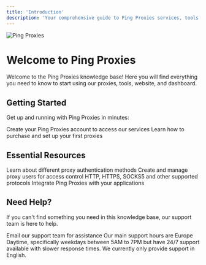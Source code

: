 ```yaml
---
title: 'Introduction'
description: 'Your comprehensive guide to Ping Proxies services, tools, and resources'
---
```


<img
  src="/images/general/introduction.webp"
  alt="Ping Proxies"
/>

# Welcome to Ping Proxies

Welcome to the Ping Proxies knowledge base! Here you will find everything you need to know to start using our proxies, tools, website, and dashboard.

## Getting Started

Get up and running with Ping Proxies in minutes:

<CardGroup cols={2}>
  <Card
    title="Account Registration"
    icon="user-plus"
    href="/general/account-registration"
  >
    Create your Ping Proxies account to access our services
  </Card>
  <Card
    title="Making Your First Purchase"
    icon="cart-plus"
    href="/general/making-your-first-purchase"
  >
    Learn how to purchase and set up your first proxies
  </Card>
</CardGroup>

## Essential Resources

<CardGroup cols={2}>
  <Card
    title="Authentication Guide"
    icon="key"
    href="/general/proxy-authentication-types"
  >
    Learn about different proxy authentication methods
  </Card>
  <Card
    title="Proxy User Management"
    icon="users"
    href="/general/creating-a-proxy-user"
  >
    Create and manage proxy users for access control
  </Card>
  <Card
    title="Supported Protocols"
    icon="network-wired"
    href="/general/supported-protocols"
  >
    HTTP, HTTPS, SOCKS5 and other supported protocols
  </Card>
  <Card
    title="API Integration"
    icon="code"
    href="/api/introduction"
  >
    Integrate Ping Proxies with your applications
  </Card>
</CardGroup>

## Need Help?

If you can't find something you need in this knowledge base, our support team is here to help.

<CardGroup cols={1}>
  <Card
    title="Contact Support"
    icon="headset"
    href="mailto:support@pingproxies.com"
  >
    Email our support team for assistance
  </Card>
</CardGroup>

<Tip>
    Our main support hours are Europe Daytime, specifically weekdays between 5AM to 7PM but have 24/7 support available with slower response times. We currently only provide support in English.
</Tip>
